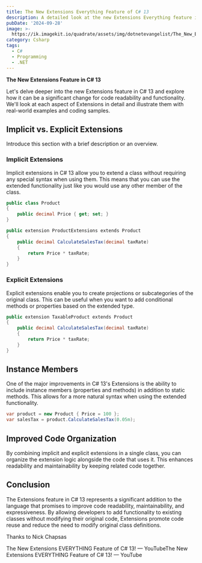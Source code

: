 ```yaml
---
title: The New Extensions Everything Feature of C# 13
description: A detailed look at the new Extensions Everything feature in C# 13
pubDate: '2024-09-28'
image: >-
  https://ik.imagekit.io/quadrate/assets/img/dotnetevangelist/The_New_Extensions_Everything_Feature_Of_Csharp13.jpg?updatedAt=1746813307283
category: Csharp
tags:
  - C#
  - Programming
  - .NET
---
```


**The New Extensions Feature in C# 13**

Let's delve deeper into the new Extensions feature in C# 13 and explore how it can be a significant change for code readability and functionality. We'll look at each aspect of Extensions in detail and illustrate them with real-world examples and coding samples.

## Implicit vs. Explicit Extensions

Introduce this section with a brief description or an overview.

### Implicit Extensions

Implicit extensions in C# 13 allow you to extend a class without requiring any special syntax when using them. This means that you can use the extended functionality just like you would use any other member of the class.

```csharp
public class Product
{
    public decimal Price { get; set; }
}

public extension ProductExtensions extends Product
{
    public decimal CalculateSalesTax(decimal taxRate)
    {
        return Price * taxRate;
    }
}
```

### Explicit Extensions

Explicit extensions enable you to create projections or subcategories of the original class. This can be useful when you want to add conditional methods or properties based on the extended type.

```csharp
public extension TaxableProduct extends Product
{
    public decimal CalculateSalesTax(decimal taxRate)
    {
        return Price * taxRate;
    }
}
```

## Instance Members

One of the major improvements in C# 13's Extensions is the ability to include instance members (properties and methods) in addition to static methods. This allows for a more natural syntax when using the extended functionality.

```csharp
var product = new Product { Price = 100 };
var salesTax = product.CalculateSalesTax(0.05m);
```

## Improved Code Organization

By combining implicit and explicit extensions in a single class, you can organize the extension logic alongside the code that uses it. This enhances readability and maintainability by keeping related code together.

## Conclusion

The Extensions feature in C# 13 represents a significant addition to the language that promises to improve code readability, maintainability, and expressiveness. By allowing developers to add functionality to existing classes without modifying their original code, Extensions promote code reuse and reduce the need to modify original class definitions.

Thanks to Nick Chapsas

The New Extensions EVERYTHING Feature of C# 13! — YouTubeThe New Extensions EVERYTHING Feature of C# 13! — YouTube
